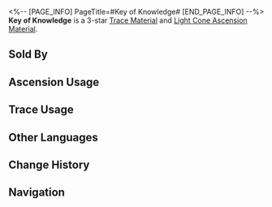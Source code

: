 <%-- [PAGE_INFO]
PageTitle=#Key of Knowledge#
[END_PAGE_INFO] --%>
{{Item Infobox
|id          = 110132
|image       = Item Key of Knowledge.png
|type        = Trace Material
|type2       = Light Cone Ascension Material
|invCategory = Upgrade Materials
|rarity      = 3
|effect      = 
|description = A mythical key that appears in the hands of the sages of the worlds. Used to level up Traces moderately for {{Color|h|Erudition}} characters.
|source1     = [[Calyx (Rivet Town)]]
|source2     = [[Omni-Synthesizer]] &mdash; Material Synthesis
|source3     = [[Embers Exchange]]
|source4     = [[Omni-Synthesizer]] &mdash; Material Exchange
}}
{{Description|It can unlock the mysteries binding the truth of the world and grants knowledge beyond the understanding of humans.<br />No matter how the wielder attempts to display their possession of the key, no one but themselves can see its form. Some people believe that to be a gift from the heavens, while others think it's a sign of mental disorder.<br /><br />''"I had a dream of molecules coiling up into a loop like a snake biting its own tail. I woke up realizing that this is the answer I've been looking for all along!"''}}
'''Key of Knowledge''' is a 3-star [[Trace Material]] and [[Light Cone Ascension Material]].

==Sold By==
{{Shop Availability}}

==Ascension Usage==
{{Ascension Usage}}

==Trace Usage==
{{Trace Usage}}

==Other Languages==
{{Other Languages
|en   = Key of Knowledge
|zhs  = 启迪之钥
|zht  = 啟迪之鑰
|ja   = 啓発のカギ
|ko   = 계몽의 열쇠
|es   = Llave del conocimiento
|fr   = Clé de la connaissance
|ru   = Ключ к знаниям
|th   = Key of Knowledge
|vi   = Chìa Khóa Tri Thức
|de   = Schlüssel des Wissens
|id   = Key of Knowledge
|pt   = Chave do Conhecimento
}}

==Change History==
{{Change History|1.0}}

==Navigation==
{{Upgrade Material Navbox}}